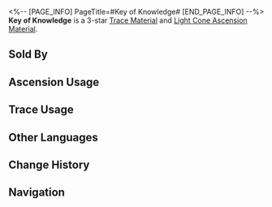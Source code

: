 <%-- [PAGE_INFO]
PageTitle=#Key of Knowledge#
[END_PAGE_INFO] --%>
{{Item Infobox
|id          = 110132
|image       = Item Key of Knowledge.png
|type        = Trace Material
|type2       = Light Cone Ascension Material
|invCategory = Upgrade Materials
|rarity      = 3
|effect      = 
|description = A mythical key that appears in the hands of the sages of the worlds. Used to level up Traces moderately for {{Color|h|Erudition}} characters.
|source1     = [[Calyx (Rivet Town)]]
|source2     = [[Omni-Synthesizer]] &mdash; Material Synthesis
|source3     = [[Embers Exchange]]
|source4     = [[Omni-Synthesizer]] &mdash; Material Exchange
}}
{{Description|It can unlock the mysteries binding the truth of the world and grants knowledge beyond the understanding of humans.<br />No matter how the wielder attempts to display their possession of the key, no one but themselves can see its form. Some people believe that to be a gift from the heavens, while others think it's a sign of mental disorder.<br /><br />''"I had a dream of molecules coiling up into a loop like a snake biting its own tail. I woke up realizing that this is the answer I've been looking for all along!"''}}
'''Key of Knowledge''' is a 3-star [[Trace Material]] and [[Light Cone Ascension Material]].

==Sold By==
{{Shop Availability}}

==Ascension Usage==
{{Ascension Usage}}

==Trace Usage==
{{Trace Usage}}

==Other Languages==
{{Other Languages
|en   = Key of Knowledge
|zhs  = 启迪之钥
|zht  = 啟迪之鑰
|ja   = 啓発のカギ
|ko   = 계몽의 열쇠
|es   = Llave del conocimiento
|fr   = Clé de la connaissance
|ru   = Ключ к знаниям
|th   = Key of Knowledge
|vi   = Chìa Khóa Tri Thức
|de   = Schlüssel des Wissens
|id   = Key of Knowledge
|pt   = Chave do Conhecimento
}}

==Change History==
{{Change History|1.0}}

==Navigation==
{{Upgrade Material Navbox}}